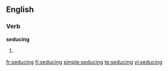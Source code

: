 ==English==

===Verb===
'''seducing'''

# {{present participle of|[[seduce]]}}

[[fr:seducing]]
[[fi:seducing]]
[[simple:seducing]]
[[te:seducing]]
[[vi:seducing]]